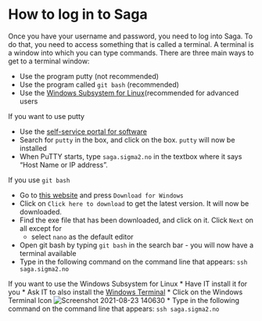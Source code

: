 # How to log in to Saga

Once you have your username and password, you need to log into Saga. To do that,
you need to access something that is called a terminal. A terminal is a window
into which you can type commands. There are three main ways to get to a terminal
window:

* Use the program putty (not recommended)
* Use the program called `git bash` (recommended)
* Use the [Windows Subsystem for Linux](https://en.wikipedia.org/wiki/Windows_Subsystem_for_Linux)(recommended for advanced users

If you want to use putty

* Use the [self-service portal for software](http://software.vetinst.no/)
* Search for `putty` in the box, and click on the box. `putty` will now be installed
* When PuTTY starts, type ```saga.sigma2.no``` in the textbox where it says "Host Name or IP address". 

If you use `git bash`

* Go to [this website](https://git-scm.com/downloads) and press `Download for Windows`
* Click on `Click here to download` to get the latest version. It will now be downloaded.
* Find the exe file that has been downloaded, and click on it. Click `Next` on all except for
    * select `nano` as the default editor
* Open git bash by typing `git bash` in the search bar - you will now have a terminal available
* Type in the following command on the command line that appears:
  ```ssh saga.sigma2.no```

If you want to use the Windows Subsystem for Linux
* Have IT install it for you
* Ask IT to also install the [Windows Terminal](https://www.microsoft.com/en-us/p/windows-terminal/9n0dx20hk701)
* Click on the Windows Terminal Icon ![Screenshot 2021-08-23 140630](https://user-images.githubusercontent.com/77984068/130444354-13bb89ea-850d-4edb-83f1-f01a818a1e9e.png)
* Type in the following command on the command line that appears:
  ```ssh saga.sigma2.no```